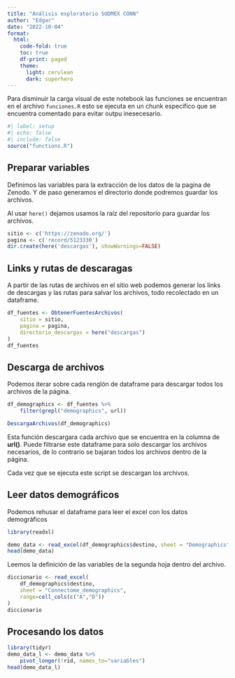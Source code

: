 ```yaml
---
title: "Análisis exploratorio SUDMEX CONN"
author: "Edgar"
date: "2022-10-04"
format: 
  html:
    code-fold: true
    toc: true
    df-print: paged
    theme:
      light: cerulean
      dark: superhero
---
```


Para disminuir la carga visual de este notebook las funciones se encuentran en 
el archivo `funciones.R` esto se ejecuta en un chunk especifico que se encuentra comentado para evitar 
outpu inesecesario.

```r
#| label: setup
#| echo: false 
#| include: false
source("functions.R")
```

## Preparar variables

Definimos las variables para la extracción de los datos de la pagina de Zenodo. Y de paso generamos 
el directorio donde podremos guardar los archivos. 

:::{.callout-note}
Al usar `here()` dejamos usamos la raíz del repositorio para guardar los archivos.
:::

```r
sitio <- c('https://zenodo.org/')
pagina <- c('record/5123330')
dir.create(here('descargas'), showWarnings=FALSE)
```

## Links y rutas de descaragas

A partir de las rutas de archivos en el sitio web podemos generar los links de descargas
y las rutas para salvar los archivos, todo recolectado en un dataframe.

```r
df_fuentes <- ObtenerFuentesArchivos(
    sitio = sitio,
    pagina = pagina,
    directorio_descargas = here("descargas")
)
df_fuentes
```

## Descarga de archivos

Podemos iterar sobre cada renglón de dataframe para descargar todos los archivos de 
la página.

```r
df_demographics <- df_fuentes %>%
    filter(grepl("demographics", url))

DescargaArchivos(df_demographics)
```

Esta función descargara cada archivo que se encuentra en la columna de **url()**. 
Puede filtrarse este dataframe para solo descargar los archivos necesarios, de lo 
contrario se bajaran todos los archivos dentro de la página.

:::{.callout-warning}
Cada vez que se ejecuta este script se descargan los archivos.
:::

## Leer datos demográficos

Podemos rehusar el dataframe  para leer el excel con los datos demográficos

```r
library(readxl)

demo_data <- read_excel(df_demographics$destino, sheet = "Demographics")
head(demo_data)
```

Leemos la definición de las variables de la segunda hoja dentro del archivo. 

```r
diccionario <- read_excel(
    df_demographics$destino,
    sheet = "Connectome_demographics",
    range=cell_cols(c("A","D"))
)
diccionario
```

## Procesando los datos

```r
library(tidyr)
demo_data_l <- demo_data %>%
    pivot_longer(!rid, names_to="variables")
head(demo_data_l)
```

